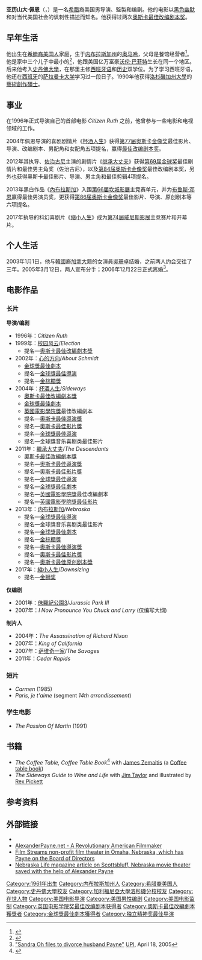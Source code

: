 {{noteTA
|T=zh-cn:亚历山大·佩恩;zh-tw:亞歷山大·潘恩;zh-hk:亞歷山大·比恩;
|G1=Show
|G2=Movie
|1=zh-cn:亚历山大·佩恩;zh-tw:亞歷山大·潘恩;zh-hk:亞歷山大·比恩;
}}
{{Infobox entertainer
| type = 導演
| image = Alexander Payne 8692.jpg
| image_size = 
| caption    = 2015年，潘恩出席慕尼黑影展
| birth_date = {{Birth date and age|1961|2|10}}
| birth_place = [[美国|美国]][[内布拉斯加州|内布拉斯加州]],[[奥马哈_(内布拉斯加州)|奥马哈]]
| birth_name   = Constantine Alexander Payne
| occupation    = 电影导演、编剧
| alma_mater    = [[史丹佛大學|史丹佛大學]]<br />[[洛杉磯加州大學|洛杉磯加州大學]]
| years_active  = 1985-现在
| spouse        = {{marriage|[[吳珊卓|吳珊卓]]|2003|2006|end=divorced}}
| parents=George Payne<br>Peggy Payne
| academyawards='''[[奧斯卡最佳改編劇本獎|最佳改編劇本]]'''<br>2004年 《[[酒佬日記|杯酒人生]]》<br>2011年 《[[繼承大丈夫|繼承大丈夫]]》
| baftaawards='''[[英國電影學院獎最佳改編劇本|最佳改編劇本]]'''<br>2004年 《[[酒佬日記|杯酒人生]]》
| goldenglobeawards='''[[金球獎最佳劇本|最佳劇本]]'''<br>2002年 《[[心的方向|心的方向]]》<br>2004年 《[[酒佬日記|杯酒人生]]》
}}
'''亚历山大·佩恩'''（{{lang-en|Alexander Payne}}，{{bd|1961年|2月10日}}）是一名[[希腊|希腊]]裔美国男导演、監製和编剧。他的电影以[[黑色幽默|黑色幽默]]和对当代美国社会的讽刺性描述而知名。他获得过两次[[奥斯卡最佳改编剧本奖|奥斯卡最佳改编剧本奖]]。

== 早年生活 ==
他出生在[[希腊裔美国人|希腊裔美国人]]家庭，生于[[内布拉斯加州|内布拉斯加州]]的[[奥马哈|奥马哈]]，父母是餐馆经营者<ref>{{cite web |url=http://news.bbc.co.uk/2/hi/entertainment/4194919.stm |title=Entertainment | Sideways director keeps it real |publisher=BBC News |date=2005-01-25 |accessdate=2010-09-17 |archive-date=2012-04-24 |archive-url=https://www.webcitation.org/67ABtwpzo?url=http://news.bbc.co.uk/2/hi/entertainment/4194919.stm |dead-url=no }}</ref>。他是家中三个儿子中最小的<ref>{{cite web |author=Steven Mikulan |url=http://www.laweekly.com/1999-04-29/film-tv/high-plains-joker/ |title=High Plains Joker - Page 1 - Film+TV - Los Angeles |publisher=LA Weekly |date=1999-04-21 |accessdate=2010-09-17 |archive-date=2012-04-24 |archive-url=https://www.webcitation.org/67ABvRX1Q?url=http://www.laweekly.com/1999-04-29/film-tv/high-plains-joker/ |dead-url=no }}</ref>，他跟美国亿万富豪[[沃伦·巴菲特|沃伦·巴菲特]]生长在同一个地区。后来他考入[[史丹佛大學|史丹佛大學]]，在那里主修[[西班牙语|西班牙语]]和[[历史|历史]]双学位。为了学习西班牙语，他还在[[西班牙|西班牙]]的[[萨拉曼卡大学|萨拉曼卡大学]]学习过一段日子。1990年他获得[[洛杉磯加州大學|洛杉磯加州大學]]的[[藝術創作碩士|藝術創作碩士]]。

== 事业 ==
在1996年正式导演自己的首部电影 ''Citizen Ruth'' 之前，他曾参与一些电影和电视领域的工作。

2004年佩恩导演的喜剧剧情片《[[杯酒人生|杯酒人生]]》获得[[第77届奥斯卡金像奖|第77届奥斯卡金像奖]]最佳影片、导演、改编剧本、男配角和女配角五项提名，赢得[[奥斯卡最佳改编剧本奖|最佳改编剧本奖]]。

2012年其执导、[[佐治古尼|佐治古尼]]主演的剧情片《[[继承大丈夫|继承大丈夫]]》获得[[第69届金球奖|第69届金球奖]]最佳剧情片和最佳男主角奖（佐治古尼），以及[[第84届奥斯卡金像奖|第84届奥斯卡金像奖]]最佳改编剧本奖，另外也获得奥斯卡最佳影片、导演、男主角和最佳剪辑4项提名。

2013年黑白作品《[[內布拉斯加_(電影)|內布拉斯加]]》入围[[第66届坎城影展|第66届坎城影展]]主竞赛单元，并为[[布鲁斯·邓恩|布鲁斯·邓恩]]赢得最佳男演员奖，更获得[[第86届奥斯卡金像奖|第86届奥斯卡金像奖]]最佳影片、导演、原创剧本等六项提名。

2017年执导的科幻喜剧片《[[缩小人生|缩小人生]]》成为[[第74屆威尼斯影展|第74屆威尼斯影展]]主竞赛片和开幕片。

== 个人生活 ==
2003年1月1日，他与[[韓國|韓國]]裔[[加拿大|加拿大]]籍的女演員[[吳珊卓|吳珊卓]]结婚，之前两人约会交往了三年。2005年3月12日，两人宣布分手；2006年12月22日正式离婚<ref>[http://www.upi.com/Entertainment_News/2005/04/18/Sandra-Oh-files-to-divorce-husband-Payne/UPI-53811113852105/ "Sandra Oh files to divorce husband Payne"] {{Wayback|url=http://www.upi.com/Entertainment_News/2005/04/18/Sandra-Oh-files-to-divorce-husband-Payne/UPI-53811113852105/ |date=20200917172750 }} [[UPI|UPI]], April 18, 2005</ref>。

==电影作品==
=== 长片 ===
'''导演/编剧'''
*1996年：''Citizen Ruth''
*1999年：[[校园风云|校园风云]]/''Election''
**提名—[[奧斯卡最佳改編劇本獎|奧斯卡最佳改編劇本獎]]
*2002年：[[心的方向_(電影)|心的方向]]/''About Schmidt'' 
**[[金球獎最佳劇本|金球獎最佳劇本]]
**提名—[[金球獎最佳導演|金球獎最佳導演]]
**提名—[[金棕櫚獎|金棕櫚獎]]
*2004年：[[酒佬日記|杯酒人生]]/''Sideways'' 
**[[奧斯卡最佳改編劇本獎|奧斯卡最佳改編劇本獎]]
**[[金球獎最佳劇本|金球獎最佳劇本]]
**[[英國電影學院獎|英國電影學院獎]]最佳改編劇本
**提名—[[奧斯卡最佳導演獎|奧斯卡最佳導演獎]]
**提名—[[奧斯卡最佳影片獎|奧斯卡最佳影片獎]]
**提名—[[金球獎最佳導演|金球獎最佳導演]]
**提名—金球獎音乐喜剧类最佳影片
*2011年：[[繼承大丈夫|繼承大丈夫]]/''The Descendants'' 
**[[奧斯卡最佳改編劇本獎|奧斯卡最佳改編劇本獎]]
**提名—[[奧斯卡最佳導演獎|奧斯卡最佳導演獎]]
**提名—[[奧斯卡最佳影片獎|奧斯卡最佳影片獎]]
**提名—[[金球獎最佳導演|金球獎最佳導演]]
**提名—[[金球獎最佳劇本|金球獎最佳劇本]]
**提名—[[英國電影學院獎|英國電影學院獎]]最佳改編劇本
**提名—[[英國電影學院獎最佳影片|英國電影學院獎最佳影片]]
*2013年：[[内布拉斯加_(电影)|内布拉斯加]]/''Nebraska'' 
**提名—[[金球獎最佳導演|金球獎最佳導演]]
**提名—金球獎音乐喜剧类最佳影片
**提名—[[金球獎最佳劇本|金球獎最佳劇本]]
**提名—[[金棕櫚獎|金棕櫚獎]]
**提名—[[奧斯卡最佳導演獎|奧斯卡最佳導演獎]]
**提名—[[奧斯卡最佳影片獎|奧斯卡最佳影片獎]]
**提名—[[奧斯卡最佳原创剧本獎|奧斯卡最佳原创剧本獎]]
*2017年：[[縮小人生|縮小人生]]/''Downsizing'' 
**提名—[[金狮奖|金狮奖]]

'''仅编剧'''
*2001年：[[侏羅紀公園3|侏羅紀公園3]]/''Jurassic Park III'' 
*2007年：''I Now Pronounce You Chuck and Larry'' (仅编写大纲)

'''制片人'''
*2004年：''The Assassination of Richard Nixon'' 
*2007年：''King of California'' 
*2007年：[[萨维奇一家|萨维奇一家]]/''The Savages'' 
*2011年：''Cedar Rapids''

=== 短片 ===
*''Carmen'' (1985)
*''Paris, je t'aime'' (segment ''14th arrondissement'') 

=== 学生电影 ===
*''The Passion Of Martin'' (1991)

==书籍==
*''The Coffee Table, Coffee Table Book''<ref>{{cite web |author=by Admin1 / February 7, 2004 |url=http://mocoloco.com/archives/000145.php |title=The Coffee Table Coffee Table Book |publisher=MoCo Loco |date=2004-02-07 |accessdate=2010-09-17 |deadurl=yes |archiveurl=https://web.archive.org/web/20100211021810/http://mocoloco.com/archives/000145.php |archivedate=2010-02-11 }}</ref> with [[James_Zemaitis|James Zemaitis]] (a [[Coffee_table_book|Coffee table book]])
*''The Sideways Guide to Wine and Life'' with [[Jim_Taylor_(writer)|Jim Taylor]] and illustrated by [[Rex_Pickett|Rex Pickett]]

==参考资料==
{{reflist}}

==外部链接==
{{commons category|Alexander Payne}}
*{{IMDb name|0668247|Alexander Payne}}
*[https://web.archive.org/web/20181117200650/http://www.alexanderpayne.net/ AlexanderPayne.net - A Revolutionary American Filmmaker]
*[http://www.filmstreams.org Film Streams non-profit film theater in Omaha, Nebraska, which has Payne on the Board of Directors]{{WebCite|url=https://www.webcitation.org/67ABwBY86?url=http://www.filmstreams.org/ |date=20120424123435 |dateformat=iso }}
*[https://web.archive.org/web/20041229044101/http://nebraskalife.com/movies.asp Nebraska Life magazine article on Scottsbluff, Nebraska movie theater saved with the help of Alexander Payne]

{{Alexander Payne}}
{{奧斯卡最佳改編劇本獎}}
{{评论家选择电影奖最佳劇本}}
{{独立精神奖最佳导演奖}}
{{國家影評人協會獎最佳劇本}}
{{金球奖最佳剧本}}
{{英国电影学院奖最佳改編劇本}}
{{洛杉磯影評人協會獎最佳導演}}
{{Authority control}}
{{DEFAULTSORT:Payne, Alexander}}
[[Category:1961年出生|Category:1961年出生]]
[[Category:内布拉斯加州人|Category:内布拉斯加州人]]
[[Category:希腊裔美国人|Category:希腊裔美国人]]
[[Category:史丹佛大學校友|Category:史丹佛大學校友]]
[[Category:加利福尼亞大學洛杉磯分校校友|Category:加利福尼亞大學洛杉磯分校校友]]
[[Category:在世人物|Category:在世人物]]
[[Category:美国电影导演|Category:美国电影导演]]
[[Category:美国男性编剧|Category:美国男性编剧]]
[[Category:美国电影监制|Category:美国电影监制]]
[[Category:英国电影学院奖最佳改编剧本获得者|Category:英国电影学院奖最佳改编剧本获得者]]
[[Category:奧斯卡最佳改編劇本獲獎者|Category:奧斯卡最佳改編劇本獲獎者]]
[[Category:金球獎最佳劇本獲得者|Category:金球獎最佳劇本獲得者]]
[[Category:独立精神奖最佳导演|Category:独立精神奖最佳导演]]